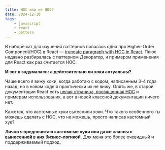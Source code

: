 ```yaml
---
title: HOC или не HOC?
date: 2024-12-10
tags:
    - javascript
    - react
    - pattern
---
```

В наборе кат для изучения паттернов попалась одна про Higher-Order Component(HOC) в React —
[truncate paragraph with HOC in React](https://www.codewars.com/kata/5a667bf8e6be382ecd000102).
Плюс недавно разбиралась с паттерном Декоратор, и примером применения для React как раз считается HOC.

**И вот я задумалась: а действительно ли хоки актуальны?**

Чаще всего я вижу хоки, когда работаю с кодом, написанным 3-4 года назад, но в новом коде
я практически их не вижу. Опять же, в старой документации React есть [целая страница,
посвященная HOC]((https://legacy.reactjs.org/docs/higher-order-components.html)) и примерам использования,
а вот в новой классной документации ничего нет.

Кажется, что кастомные хуки вытеснили хоки. Что такого особенного ты можешь сделать с HOC, что не можешь,
просто написав кастомный хук?


**Лично я предпочитаю кастомные хуки или даже классы с вынесенной в них бизнес-логикой**. Для меня это более
очевидный и поддерживаемый подход.
